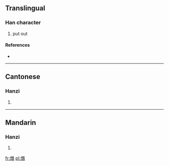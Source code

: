 ==Translingual==

===Han character===
{{Han char|rn=86|rad=火|as=12|sn=16|four=9186<sub>1</sub>|canj=火一山日 (FMUA)}}

# put out

====References====
* {{Han ref|kx=0681.200|dkj=19379|dj=1093.130|hdz=32233.040|uh=71B8|ud=29112|bh=EA4A|bd=59978}}

----

==Cantonese==

===Hanzi===
{{yue-hanzi|jyut=|y=jim1}}

# {{defn|Cantonese|sort=火12}}

----

==Mandarin==

===Hanzi===
{{cmn-hanzi|pin=[[jiān]] ([[jian1]])|wg=chien<sup>1</sup>}}

# {{defn|Mandarin|sort=火12}}

[[fr:熸]]
[[pl:熸]]